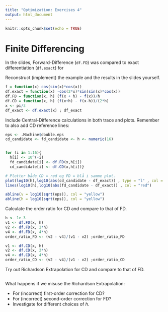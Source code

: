 ```yaml
---
title: "Optimization: Exercises 4"
output: html_document
---
```


```r
knitr::opts_chunk$set(echo = TRUE)
```

# Finite Differencing

In the slides, Forward-Difference (`df.FD`) was compared to exact differentiation (`df.exact`) for

Reconstruct (implement) the example and the results in the slides yourself.

```r
f = function(x) cos(sin(x)*cos(x))
df.exact = function(x) -cos(2*x)*sin(sin(x)*cos(x))
df.FD = function(x, h) (f(x + h) - f(x))/h
df.CD = function(x, h) (f(x+h) - f(x-h))/(2*h)
x <- pi/3
df_exact <- df.exact(x) ; df_exact
```

Include Central-Difference calculations in both trace and plots.
Remember to also add CD reference lines:

```r
eps <- .Machine$double.eps
cd_candidate <- fd_candidate <- h <- numeric(16)


for (i in 1:16){
  h[i] <- 10^(-i)
  fd_candidate[i] <- df.FD(x,h[i])
  cd_candidate[i] <- df.CD(x,h[i])}

# Plotter både CD = rød og FD = blå i samme plot.
plot(log10(h),log10(abs(cd_candidate - df_exact)) , type = "l" , col = "blue")
lines(log10(h),log10(abs(fd_candidate - df_exact)) , col = "red")

abline(v = log10(sqrt(eps)), col = "yellow")
abline(h = log10(sqrt(eps)), col = "yellow")
```

Calculate the order ratio for CD and compare to that of FD.

```r
h <- 1e-3
v1 <- df.FD(x, h)
v2 <- df.FD(x, 2*h)
v4 <- df.FD(x, 4*h)
order_ratio_FD <- (v2 - v4)/(v1 - v2) ;order_ratio_FD

v1 <- df.CD(x, h)
v2 <- df.CD(x, 2*h)
v4 <- df.CD(x, 4*h)
order_ratio_CD <- (v2 - v4)/(v1 - v2) ;order_ratio_CD
```

Try out Richardson Extrapolation for CD and compare to that of FD.

```r

```

What happens if we misuse the Richardson Extrapolation:

* For (incorrect) first-order correction for CD?
* For (incorrect) second-order correction for FD?
* Investigate for different choices of $h$.

```r

```
